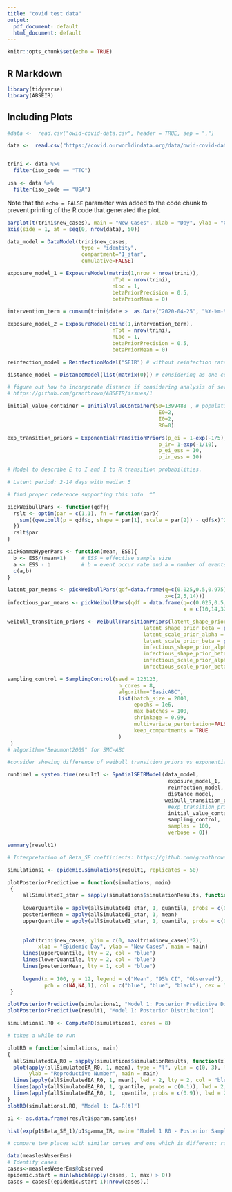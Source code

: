 ```yaml
---
title: "covid test data"
output:
  pdf_document: default
  html_document: default
---
```


```r
knitr::opts_chunk$set(echo = TRUE)
```

## R Markdown



```r
library(tidyverse)
library(ABSEIR)
```

## Including Plots


```r
#data <-  read.csv("owid-covid-data.csv", header = TRUE, sep = ",")

data <-  read.csv("https://covid.ourworldindata.org/data/owid-covid-data.csv", header = TRUE, sep = ",")


trini <- data %>%
  filter(iso_code == "TTO")

usa <- data %>%
  filter(iso_code == "USA")


```

Note that the `echo = FALSE` parameter was added to the code chunk to prevent printing of the R code that generated the plot.
```r

barplot(t(trini$new_cases), main = "New Cases", xlab = "Day", ylab = "Cases")
axis(side = 1, at = seq(0, nrow(data), 50)) 

```
```r

data_model = DataModel(trini$new_cases,
                        type = "identity",
                        compartment="I_star",
                        cumulative=FALSE)

```

```r

exposure_model_1 = ExposureModel(matrix(1,nrow = nrow(trini)),
                                  nTpt = nrow(trini),
                                  nLoc = 1,
                                  betaPriorPrecision = 0.5,
                                  betaPriorMean = 0)
```

```r

intervention_term = cumsum(trini$date >  as.Date("2020-04-25", "%Y-%m-%d")) # date when lockdown was first imposed

exposure_model_2 = ExposureModel(cbind(1,intervention_term),
                                  nTpt = nrow(trini),
                                  nLoc = 1,
                                  betaPriorPrecision = 0.5,
                                  betaPriorMean = 0)

```


```r

reinfection_model = ReinfectionModel("SEIR") # without reinfection rate

```

```r

distance_model = DistanceModel(list(matrix(0))) # considering as one country therefore initialising with empty matrix

# figure out how to incorporate distance if considering analysis of several countries...
# https://github.com/grantbrown/ABSEIR/issues/1

```

```r

initial_value_container = InitialValueContainer(S0=1399488 , # population at time of first case(s)
                                                 E0=2,
                                                 I0=2,
                                                 R0=0)

```

```r

exp_transition_priors = ExponentialTransitionPriors(p_ei = 1-exp(-1/5), 
                                                 p_ir= 1-exp(-1/10),
                                                 p_ei_ess = 10,
                                                 p_ir_ess = 10)

```

```r

# Model to describe E to I and I to R transition probabilities.

# Latent period: 2-14 days with median 5

# find proper reference supporting this info  ^^

pickWeibullPars <- function(qdf){
  rslt <- optim(par = c(1,1), fn = function(par){
    sum((qweibull(p = qdf$q, shape = par[1], scale = par[2]) - qdf$x)^2)
  })
  rslt$par
}

pickGammaHyperPars <- function(mean, ESS){
  b <- ESS/(mean+1)     # ESS = effective sample size
  a <- ESS - b          # b = event occur rate and a = number of events occurred
  c(a,b)
}

latent_par_means <- pickWeibullPars(qdf=data.frame(q=c(0.025,0.5,0.975),
                                                   x=c(2,5,14)))
infectious_par_means <- pickWeibullPars(qdf = data.frame(q=c(0.025,0.5,0.975),
                                                         x = c(10,14,32)))

weibull_transition_priors <- WeibullTransitionPriors(latent_shape_prior_alpha = pickGammaHyperPars(latent_par_means[1], 1000)[1],
                                            latent_shape_prior_beta = pickGammaHyperPars(latent_par_means[1], 1000)[2],
                                            latent_scale_prior_alpha = pickGammaHyperPars(latent_par_means[2], 1000)[1],
                                            latent_scale_prior_beta = pickGammaHyperPars(latent_par_means[2], 1000)[2],
                                            infectious_shape_prior_alpha = pickGammaHyperPars(infectious_par_means[1], 100)[1], #less certain about infectious period...in other words we have a larger range in which one can be infectious when compared to small latent period range so we use a smaller ESS
                                            infectious_shape_prior_beta = pickGammaHyperPars(infectious_par_means[1], 100)[2],
                                            infectious_scale_prior_alpha = pickGammaHyperPars(infectious_par_means[2], 100)[1],
                                            infectious_scale_prior_beta = pickGammaHyperPars(infectious_par_means[2], 100)[2])
```


```r

sampling_control = SamplingControl(seed = 123123, 
                                    n_cores = 8,
                                    algorithm="BasicABC",
                                    list(batch_size = 2000,
                                         epochs = 1e6,
                                         max_batches = 100,
                                         shrinkage = 0.99,
                                         multivariate_perturbation=FALSE,
                                         keep_compartments = TRUE
                                    )
 )
# algorithm="Beaumont2009" for SMC-ABC

```

```r

#consider showing difference of weibull transition priors vs exponential transition priors

runtime1 = system.time(result1 <- SpatialSEIRModel(data_model,
                                                    exposure_model_1,
                                                    reinfection_model,
                                                    distance_model,
                                                   weibull_transition_priors,
                                                    #exp_transition_priors,
                                                    initial_value_container,
                                                    sampling_control,
                                                    samples = 100,
                                                    verbose = 0))

summary(result1)

# Interpretation of Beta_SE coefficients: https://github.com/grantbrown/ABSEIR/issues/17

```

```r

simulations1 <- epidemic.simulations(result1, replicates = 50)

```

```r

plotPosteriorPredictive = function(simulations, main)
 {
     allSimulatedI_star = sapply(simulations$simulationResults, function(x){x$I_star})
     
     lowerQuantile = apply(allSimulatedI_star, 1, quantile, probs = c(0.025))
     posteriorMean = apply(allSimulatedI_star, 1, mean)
     upperQuantile = apply(allSimulatedI_star, 1, quantile, probs = c(0.975))
     
     
     plot(trini$new_cases, ylim = c(0, max(trini$new_cases)*2),
          xlab = "Epidemic Day", ylab = "New Cases", main = main)
     lines(upperQuantile, lty = 2, col = "blue")
     lines(lowerQuantile, lty = 2, col = "blue")
     lines(posteriorMean, lty = 1, col = "blue")
     
     legend(x = 100, y = 12, legend = c("Mean", "95% CI", "Observed"), lty = c(1,2,0), 
            pch = c(NA,NA,1), col = c("blue", "blue", "black"), cex = 1)
 }

plotPosteriorPredictive(simulations1, "Model 1: Posterior Predictive Distribution")
plotPosteriorPredictive(result1, "Model 1: Posterior Distribution")
```

```r

simulations1.R0 <- ComputeR0(simulations1, cores = 8)

# takes a while to run

```

```r

plotR0 = function(simulations, main)
{
  allSimulatedEA_R0 = sapply(simulations$simulationResults, function(x){x$R_EA})
  plot(apply(allSimulatedEA_R0, 1, mean), type = "l", ylim = c(0, 3), lwd =2,
       ylab = "Reproductive Number", main = main)
  lines(apply(allSimulatedEA_R0, 1, mean), lwd = 2, lty = 2, col = "blue")
  lines(apply(allSimulatedEA_R0, 1, quantile, probs = c(0.1)), lwd = 2, lty = 2, col = "blue")
  lines(apply(allSimulatedEA_R0, 1,  quantile, probs = c(0.9)), lwd = 2, lty = 2, col = "blue")
}
plotR0(simulations1.R0, "Model 1: EA-R(t)")

```

```r

p1 <- as.data.frame(result1$param.samples)

hist(exp(p1$Beta_SE_1)/p1$gamma_IR, main= "Model 1 R0 - Posterior Samples")

# compare two places with similar curves and one which is different; run code and see if autocorrelation is similar for two similar cities and different for different one...read documentation 
```

```r
data(measlesWeserEms)
# Identify cases
cases<-measlesWeserEms@observed
epidemic.start = min(which(apply(cases, 1, max) > 0))
cases = cases[(epidemic.start-1):nrow(cases),]
```




